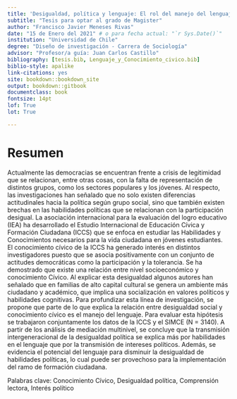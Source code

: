```yaml
---
title: 'Desigualdad, política y lenguaje: El rol del manejo del lenguaje en la transmisión intergeneracional de las habilidades políticas en jóvenes chilenos'
subtitle: "Tesis para optar al grado de Magister"
author: "Francisco Javier Meneses Rivas"
date: "15 de Enero del 2021" # o para fecha actual: "`r Sys.Date()`"
institution: "Universidad de Chile"
degree: "Diseño de investigación - Carrera de Sociología"
advisor: "Profesor/a guía: Juan Carlos Castillo"
bibliography: [tesis.bib, Lenguaje_y_Conocimiento_civico.bib]
biblio-style: apalike
link-citations: yes
site: bookdown::bookdown_site
output: bookdown::gitbook
documentclass: book
fontsize: 14pt
lof: True
lot: True

---
```



# Resumen {-}

Actualmente las democracias se encuentran frente a crisis de legitimidad que se relacionan, entre otras cosas, con la falta de representación de distintos grupos, como los sectores populares y los jóvenes. Al respecto, las investigaciones han señalado que no solo existen diferencias actitudinales hacia la política según grupo social, sino que también existen brechas en las habilidades políticas que se relacionan con la participación desigual. La asociación internacional para la evaluación del logro educativo (IEA) ha desarrollado el Estudio Internacional de Educación Cívica y Formación Ciudadana (ICCS) que se enfoca en estudiar las Habilidades y Conocimientos necesarios para la vida ciudadana en jóvenes estudiantes. El conocimiento cívico de la ICCS ha generado interés en distintos investigadores puesto que se asocia positivamente con un conjunto de actitudes democráticas como la participación y la tolerancia. Se ha demostrado que existe una relación entre nivel socioeconómico y conocimiento Cívico. Al explicar esta desigualdad algunos autores han señalado que en familias de alto capital cultural se genera un ambiente más ciudadano y académico, que implica una socialización en valores políticos y habilidades cognitivas. Para profundizar esta línea de investigación, se propone que parte de lo que explica la relación entre desigualdad social y conocimiento cívico es el manejo del lenguaje. Para evaluar esta hipótesis se trabajaron conjuntamente los datos de la ICCS y el SIMCE (N = 3140). A partir de los análisis de mediación multinivel, se concluye que la transmisión intergeneracional de la desigualdad política se explica más por habilidades en el lenguaje que por la transmisión de intereses políticos. Además, se evidencia el potencial del lenguaje para disminuir la desigualdad de habilidades políticas, lo cual puede ser provechoso para la implementación del ramo de formación ciudadana.

Palabras clave: Conocimiento Cívico, Desigualdad política, Comprensión lectora, Interés político
